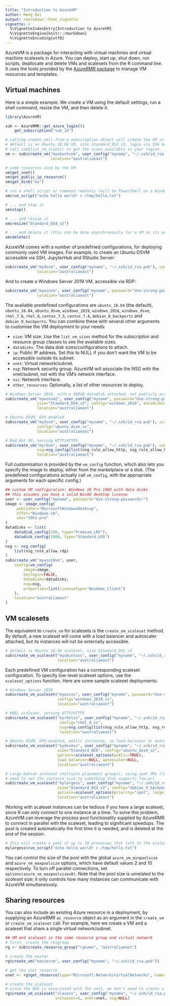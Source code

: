 ```yaml
---
title: "Introduction to AzureVM"
author: Hong Ooi
output: rmarkdown::html_vignette
vignette: >
  %\VignetteIndexEntry{Introduction to AzureVM}
  %\VignetteEngine{knitr::rmarkdown}
  %\VignetteEncoding{utf8}
---
```


AzureVM is a package for interacting with virtual machines and virtual machine scalesets in Azure. You can deploy, start up, shut down, run scripts, deallocate and delete VMs and scalesets from the R command line. It uses the tools provided by the [AzureRMR package](https://github.com/Azure/AzureRMR) to manage VM resources and templates.

## Virtual machines

Here is a simple example. We create a VM using the default settings, run a shell command, resize the VM, and then delete it.

```r
library(AzureVM)

sub <- AzureRMR::get_azure_login()$
    get_subscription("sub_id")

# calling create_vm() from a subscription object will create the VM in its own resource group
# default is an Ubuntu 18.04 VM, size Standard_DS3_v2, login via SSH key
# call sub$list_vm_sizes() to get the sizes available in your region
vm <- sub$create_vm("myubuntuvm", user_config("myname", "~/.ssh/id_rsa.pub"),
                    location="australiaeast")

# some resources used by the VM
vm$get_vnet()
vm$get_public_ip_resource()
vm$get_disk("os")

# run a shell script or command remotely (will be PowerShell on a Windows VM)
vm$run_script("echo hello world! > /tmp/hello.txt")

# ... and stop it
vm$stop()

# ... and resize it
vm$resize("Standard_DS4_v2")

# ... and delete it (this can be done asynchronously for a VM in its own group)
vm$delete()
```

AzureVM comes with a number of predefined configurations, for deploying commonly used VM images. For example, to create an Ubuntu DSVM accessible via SSH, JupyterHub and RStudio Server:

```r
sub$create_vm("mydsvm", user_config("myname", "~/.ssh/id_rsa.pub"), config="ubuntu_dsvm",
              location="australiaeast")
```
And to create a Windows Server 2019 VM, accessible via RDP:

```r
sub$create_vm("mywinvm", user_config("myname", password="Use-strong-passwords!"), config="windows_2019",
              location="australiaeast")
```

The available predefined configurations are `ubuntu_18.04` (the default), `ubuntu_16.04`, `ubuntu_dsvm`, `windows_2019`, `windows_2016`, `windows_dsvm`, `rhel_7.6`, `rhel_8`, `centos_7.5`, `centos_7.6`, `debian_8_backports` and `debian_9_backports`. You can combine these with several other arguments to customise the VM deployment to your needs:

- `size`: VM size. Use the `list_vm_sizes` method for the subscription and resource group classes to see the available sizes.
- `datadisks`: The data disk sizes/configurations to attach.
- `ip`: Public IP address. Set this to NULL if you don't want the VM to be accessible outside its subnet.
- `vnet`: Virtual network/subnet.
- `nsg`: Network security group. AzureVM will associate the NSG with the vnet/subnet, not with the VM's network interface.
- `nic`: Network interface.
- `other_resources`: Optionally, a list of other resources to deploy.

```r
# Windows Server 2016, with a 500GB datadisk attached, not publicly accessible
sub$create_vm("mywinvm2", user_config("myname", password="Use-strong-passwords!"),
              size="Standard_DS4_v2", config="windows_2016", datadisks=500, ip=NULL,
              location="australiaeast")

# Ubuntu DSVM, GPU-enabled
sub$create_vm("mydsvm", user_config("myname", "~/.ssh/id_rsa.pub"), size="Standard_NC12",
              config="ubuntu_dsvm_ss",
              location="australiaeast")

# Red Hat VM, serving HTTP/HTTPS
sub$create_vm("myrhvm", user_config("myname", "~/.ssh/id_rsa.pub"), config="rhel_8",
              nsg=nsg_config(list(nsg_rule_allow_http, nsg_rule_allow_https)),
              location="australiaeast")
```

Full customisation is provided by the `vm_config` function, which also lets you specify the image to deploy, either from the marketplace or a disk. (The predefined configurations actually call `vm_config`, with the appropriate arguments for each specific config.)

```r
## custom VM configuration: Windows 10 Pro 1903 with data disks
## this assumes you have a valid Win10 desktop license
user <- user_config("myname", password="Use-strong-passwords!")
image <- image_config(
     publisher="MicrosoftWindowsDesktop",
     offer="Windows-10",
     sku="19h1-pro"
)
datadisks <- list(
    datadisk_config(250, type="Premium_LRS"),
    datadisk_config(1000, type="Standard_LRS")
)
nsg <- nsg_config(
    list(nsg_rule_allow_rdp)
)
sub$create_vm("mywin10vm", user,
    config=vm_config(
        image=image,
        keylogin=FALSE,
        datadisks=datadisks,
        nsg=nsg,
        properties=list(licenseType="Windows_Client")
    ),
    location="australiaeast"
)
```

## VM scalesets

The equivalent to `create_vm` for scalesets is the `create_vm_scaleset` method. By default, a new scaleset will come with a load balancer and autoscaler attached, but its instances will not be externally accessible.

```r
# default is Ubuntu 18.04 scaleset, size Standard_DS1_v2
sub$create_vm_scaleset("myubuntuss", user_config("myname", "~/.ssh/id_rsa.pub"), instances=5,
                       location="australiaeast")
```

Each predefined VM configuration has a corresponding scaleset configuration. To specify low-level scaleset options, use the `scaleset_options` function. Here are some sample scaleset deployments:

```r
# Windows Server 2019
sub$create_vm_scaleset("mywinss", user_config("myname", password="Use-strong-passwords!"), instances=5,
                       config="windows_2019_ss",
                       location="australiaeast")

# RHEL scaleset, serving HTTP/HTTPS
sub$create_vm_scaleset("myrhelss", user_config("myname", "~/.ssh/id_rsa.pub"), instances=5,
                        config="rhel_8_ss",
                        nsg=nsg_config(list(nsg_rule_allow_http, nsg_rule_allow_https)),
                        location="australiaeast")

# Ubuntu DSVM, GPU-enabled, public instances, no load balancer or autoscaler
sub$create_vm_scaleset("mydsvmss", user_config("myname", "~/.ssh/id_rsa.pub"), instances=5,
                       size="Standard_NC6", config="ubuntu_dsvm_ss",
                       options=scaleset_options(public=TRUE),
                       load_balancer=NULL, autoscaler=NULL,
                       location="australiaeast")

# Large Debian scaleset (multiple placement groups), using spot VMs (low-priority)
# need to set the instance size to something that supports low-pri
sub$create_vm_scaleset("mylargess", user_config("myname", "~/.ssh/id_rsa.pub"), instances=10,
                       size="Standard_DS3_v2", config="debian_9_backports_ss",
                       options=scaleset_options(priority="spot", large_scaleset=TRUE),
                       location="australiaeast")
```

Working with scaleset instances can be tedious if you have a large scaleset, since R can only connect to one instance at a time. To solve this problem, AzureVM can leverage the process pool functionality supplied by AzureRMR to connect in parallel with the scaleset, leading to significant speedups. The pool is created automatically the first time it is needed, and is deleted at the end of the session.

```r
# this will create a pool of up to 10 processes that talk to the scaleset
mylargess$run_script("echo hello world! > /tmp/hello.txt")
```

You can control the size of the pool with the global `azure_vm_minpoolsize` and `azure_vm_maxpoolsize` options, which have default values 2 and 10 respectively. To turn off parallel connections, set `options(azure_vm_maxpoolsize=0)`. Note that the pool size is unrelated to the _scaleset_ size; it only controls how many instances can communicate with AzureVM simultaneously.

## Sharing resources

You can also include an existing Azure resource in a deployment, by supplying an AzureRMR `az_resource` object as an argument in the `create_vm` or `create_vm_scaleset` call. For example, here we create a VM and a scaleset that share a single virtual network/subnet.

```r
## VM and scaleset in the same resource group and virtual network
# first, create the resgroup
rg <- sub$create_resource_group("rgname", "australiaeast")

# create the master
rg$create_vm("mastervm", user_config("myname", "~/.ssh/id_rsa.pub"))

# get the vnet resource
vnet <- rg$get_resource(type="Microsoft.Network/virtualNetworks", name="mastervm-vnet")

# create the scaleset
# since the NSG is associated with the vnet, we don't need to create a new NSG either
rg$create_vm_scaleset("slavess", user_config("myname", "~/.ssh/id_rsa.pub"),
                      instances=5, vnet=vnet, nsg=NULL)
```

